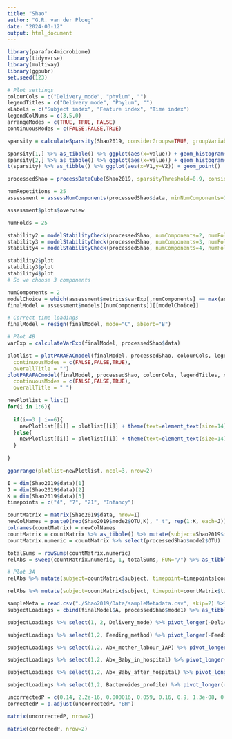 ```yaml
---
title: "Shao"
author: "G.R. van der Ploeg"
date: "2024-03-12"
output: html_document
---
```


```r
library(parafac4microbiome)
library(tidyverse)
library(multiway)
library(ggpubr)
set.seed(123)
```

```r
# Plot settings
colourCols = c("Delivery_mode", "phylum", "")
legendTitles = c("Delivery mode", "Phylum", "")
xLabels = c("Subject index", "Feature index", "Time index")
legendColNums = c(3,5,0)
arrangeModes = c(TRUE, TRUE, FALSE)
continuousModes = c(FALSE,FALSE,TRUE)
```

```r
sparsity = calculateSparsity(Shao2019, considerGroups=TRUE, groupVariable="Delivery_mode")

sparsity[1,] %>% as_tibble() %>% ggplot(aes(x=value)) + geom_histogram() + xlab("Sparsity (%)") + ylab("Count") + ggtitle("C-section born")
sparsity[2,] %>% as_tibble() %>% ggplot(aes(x=value)) + geom_histogram() + xlab("Sparsity (%)") + ylab("Count") + ggtitle("Vaginally born")
t(sparsity) %>% as_tibble() %>% ggplot(aes(x=V1,y=V2)) + geom_point()
```

```r
processedShao = processDataCube(Shao2019, sparsityThreshold=0.9, considerGroups=TRUE, groupVariable="Delivery_mode", centerMode=1, scaleMode=2)
```

```r
numRepetitions = 25
assessment = assessNumComponents(processedShao$data, minNumComponents=1, maxNumComponents=5, numRepetitions=5, ctol=1e-6, maxit=500, numCores=12)
```

```r
assessment$plots$overview
```

```r
numFolds = 25

stability2 = modelStabilityCheck(processedShao, numComponents=2, numFolds=numFolds, colourCols=colourCols, legendTitles=legendTitles, xLabels=xLabels, legendColNums=legendColNums, arrangeModes=arrangeModes, continuousModes=continuousModes, numCores=12)
stability3 = modelStabilityCheck(processedShao, numComponents=3, numFolds=numFolds, colourCols=colourCols, legendTitles=legendTitles, xLabels=xLabels, legendColNums=legendColNums, arrangeModes=arrangeModes, continuousModes=continuousModes, numCores=12)
stability4 = modelStabilityCheck(processedShao, numComponents=4, numFolds=numFolds, colourCols=colourCols, legendTitles=legendTitles, xLabels=xLabels, legendColNums=legendColNums, arrangeModes=arrangeModes, continuousModes=continuousModes, numCores=12)

stability2$plot
stability3$plot
stability4$plot
# So we choose 3 components
```

```r
numComponents = 2
modelChoice = which(assessment$metrics$varExp[,numComponents] == max(assessment$metrics$varExp[,numComponents]))
finalModel = assessment$models[[numComponents]][[modelChoice]]

# Correct time loadings
finalModel = resign(finalModel, mode="C", absorb="B")
```

```r
# Plot 4B
varExp = calculateVarExp(finalModel, processedShao$data)

plotlist = plotPARAFACmodel(finalModel, processedShao, colourCols, legendTitles, xLabels, legendColNums, arrangeModes,
  continuousModes = c(FALSE,FALSE,TRUE),
  overallTitle = "")
plotPARAFACmodel(finalModel, processedShao, colourCols, legendTitles, xLabels, legendColNums, arrangeModes,
  continuousModes = c(FALSE,FALSE,TRUE),
  overallTitle = " ")

newPlotlist = list()
for(i in 1:6){
  
  if(i==3 | i==6){
    newPlotlist[[i]] = plotlist[[i]] + theme(text=element_text(size=14)) + scale_x_continuous(labels=c("4","7","21","Infancy"))
  }else{
    newPlotlist[[i]] = plotlist[[i]] + theme(text=element_text(size=14))
  }
  
}

ggarrange(plotlist=newPlotlist, ncol=3, nrow=2)
```

```r
I = dim(Shao2019$data)[1]
J = dim(Shao2019$data)[2]
K = dim(Shao2019$data)[3]
timepoints = c("4", "7", "21", "Infancy")

countMatrix = matrix(Shao2019$data, nrow=I)
newColNames = paste0(rep(Shao2019$mode2$OTU,K), "_t", rep(1:K, each=J))
colnames(countMatrix) = newColNames
countMatrix = countMatrix %>% as_tibble() %>% mutate(subject=Shao2019$mode1$Individual) %>% pivot_longer(-subject) %>% mutate(timepoint=as.numeric(str_split_fixed(name,"_t",2)[,2]),id=str_split_fixed(name,"_t",2)[,1]) %>% select(-name) %>% pivot_wider(names_from=id,values_from=value) # shenanigans to create an I*K x J matrix
countMatrix.numeric = countMatrix %>% select(processedShao$mode2$OTU)

totalSums = rowSums(countMatrix.numeric)
relAbs = sweep(countMatrix.numeric, 1, totalSums, FUN="/") %>% as_tibble()

# Plot 3A
relAbs %>% mutate(subject=countMatrix$subject, timepoint=timepoints[countMatrix$timepoint]) %>% pivot_longer(-c(subject,timepoint)) %>% filter(name %in% processedShao$mode2$OTU) %>% left_join(Shao2019$mode1, by=c("subject"="Individual")) %>% left_join(Shao2019$mode2, by=c("name"="OTU")) %>% group_by(subject,timepoint,phylum) %>% summarize(s=sum(value)) %>% left_join(Shao2019$mode1, by=c("subject"="Individual")) %>% ungroup() %>% group_by(Delivery_mode,phylum,timepoint) %>% summarize(m=mean(s,na.rm=TRUE)) %>% ungroup() %>% mutate(timepoint = factor(timepoint, levels=c("4","7","21","Infancy"))) %>% ggplot(aes(x=as.factor(timepoint),y=m,fill=as.factor(phylum))) + facet_wrap(vars(Delivery_mode),nrow=2,strip.position="right") + geom_bar(stat="identity") + xlab("Time point [days]") + ylab("Relative abundance") + theme(legend.position="none", text=element_text(size=14))

relAbs %>% mutate(subject=countMatrix$subject, timepoint=countMatrix$timepoint) %>% pivot_longer(-c(subject,timepoint)) %>% filter(name %in% processedShao$mode2$OTU) %>% left_join(Shao2019$mode1, by=c("subject"="Individual")) %>% left_join(Shao2019$mode2, by=c("name"="OTU")) %>% group_by(subject,timepoint,phylum) %>% summarize(s=sum(value)) %>% left_join(Shao2019$mode1, by=c("subject"="Individual")) %>% ungroup() %>% group_by(Delivery_mode,phylum,timepoint) %>% summarize(m=mean(s,na.rm=TRUE)) %>% ungroup() %>% ggplot(aes(x=as.factor(timepoint),y=m,fill=as.factor(phylum))) + facet_wrap(vars(Delivery_mode),nrow=2,strip.position="right") + geom_bar(stat="identity") + xlab("Time point [days]") + ylab("Relative abundance")
```

```r
sampleMeta = read.csv("./Shao2019/Data/sampleMetadata.csv", skip=2) %>% as_tibble()
subjectLoadings = cbind(finalModel$A, processedShao$mode1) %>% as_tibble() %>% left_join(sampleMeta)

subjectLoadings %>% select(1, 2, Delivery_mode) %>% pivot_longer(-Delivery_mode) %>% ggplot(aes(x=Delivery_mode,y=value)) + facet_wrap(vars(name)) + geom_boxplot() + stat_compare_means()

subjectLoadings %>% select(1,2, Feeding_method) %>% pivot_longer(-Feeding_method) %>% filter(Feeding_method %in% c("BF", "NoBF")) %>% ggplot(aes(x=Feeding_method,y=value)) + facet_wrap(vars(name)) + geom_boxplot() + stat_compare_means()

subjectLoadings %>% select(1,2, Abx_mother_labour_IAP) %>% pivot_longer(-Abx_mother_labour_IAP) %>% filter(Abx_mother_labour_IAP %in% c("Yes", "No")) %>% ggplot(aes(x=Abx_mother_labour_IAP,y=value)) + facet_wrap(vars(name)) + geom_boxplot() + stat_compare_means()

subjectLoadings %>% select(1,2, Abx_Baby_in_hospital) %>% pivot_longer(-Abx_Baby_in_hospital) %>% filter(Abx_Baby_in_hospital %in% c("Yes", "No")) %>% ggplot(aes(x=Abx_Baby_in_hospital,y=value)) + facet_wrap(vars(name)) + geom_boxplot() + stat_compare_means()

subjectLoadings %>% select(1,2, Abx_Baby_after_hospital) %>% pivot_longer(-Abx_Baby_after_hospital) %>% filter(Abx_Baby_after_hospital %in% c("Yes", "No")) %>% ggplot(aes(x=Abx_Baby_after_hospital,y=value)) + facet_wrap(vars(name)) + geom_boxplot() + stat_compare_means()

subjectLoadings %>% select(1,2, Bacteroides_profile) %>% pivot_longer(-Bacteroides_profile) %>% filter(Bacteroides_profile != "NA") %>% ggplot(aes(x=Bacteroides_profile,y=value)) + facet_wrap(vars(name)) + geom_boxplot() + stat_compare_means()

uncorrectedP = c(0.14, 2.2e-16, 0.000016, 0.059, 0.16, 0.9, 1.3e-08, 0.24, 0.75, 0.7, 0.01, 2.2e-16)
correctedP = p.adjust(uncorrectedP, "BH")

matrix(uncorrectedP, nrow=2)

matrix(correctedP, nrow=2)
```

